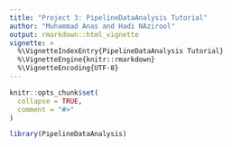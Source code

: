 ```yaml
---
title: "Project 3: PipelineDataAnalysis Tutorial"
author: "Muhammad Anas and Hadi NAzirool"
output: rmarkdown::html_vignette
vignette: >
  %\VignetteIndexEntry{PipelineDataAnalysis Tutorial}
  %\VignetteEngine{knitr::rmarkdown}
  %\VignetteEncoding{UTF-8}
---
```


```r
knitr::opts_chunk$set(
  collapse = TRUE,
  comment = "#>"
)
```

```r
library(PipelineDataAnalysis)
```
